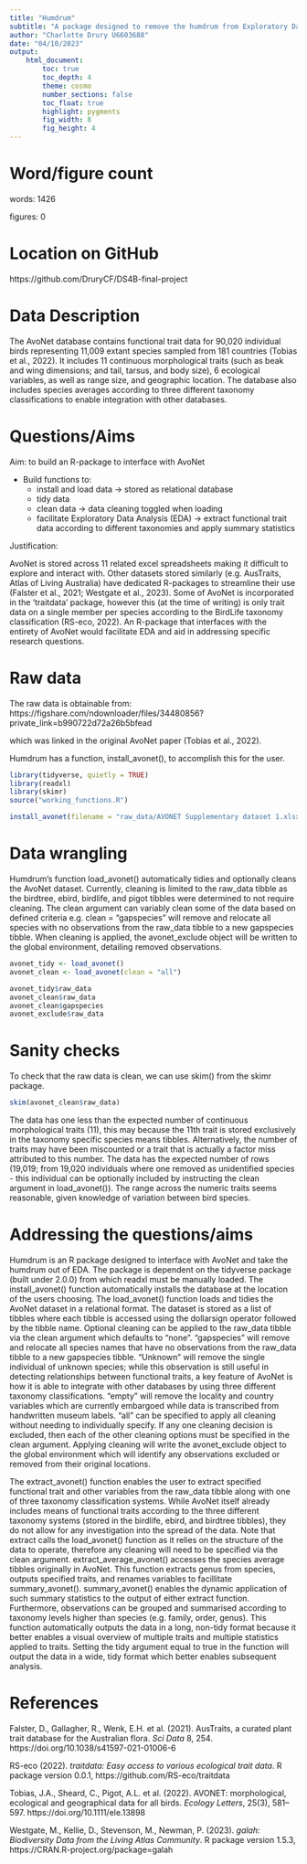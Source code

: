 ```yaml
---
title: "Humdrum"
subtitle: "A package designed to remove the humdrum from Exploratory Data Analysis using the AvoNet dataset"
author: "Charlotte Drury U6603688"
date: "04/10/2023"
output:  
    html_document:
        toc: true
        toc_depth: 4
        theme: cosmo
        number_sections: false
        toc_float: true
        highlight: pygments
        fig_width: 8
        fig_height: 4
---
```


# Word/figure count

words: 1426

figures: 0

# Location on GitHub

https://github.com/DruryCF/DS4B-final-project

# Data Description

The AvoNet database contains functional trait data for 90,020 individual birds representing 11,009 extant species sampled from 181 countries (Tobias et al., 2022). It includes 11 continuous morphological traits (such as beak and wing dimensions; and tail, tarsus, and body size), 6 ecological variables, as well as range size, and geographic location. The database also includes species averages according to three different taxonomy classifications to enable integration with other databases.

# Questions/Aims

Aim: to build an R-package to interface with AvoNet

* Build functions to:
    + install and load data -> stored as relational database
    + tidy data
    + clean data -> data cleaning toggled when loading
    + facilitate Exploratory Data Analysis (EDA) -> extract functional trait data according to different taxonomies and apply summary statistics

Justification: 

AvoNet is stored across 11 related excel spreadsheets making it difficult to explore and interact with. Other datasets stored similarly (e.g. AusTraits, Atlas of Living Australia) have dedicated R-packages to streamline their use (Falster et al., 2021; Westgate et al., 2023). Some of AvoNet is incorporated in the 'traitdata' package, however this (at the time of writing) is only trait data on a single member per species according to the BirdLife taxonomy classification (RS-eco, 2022). An R-package that interfaces with the entirety of AvoNet would facilitate EDA and aid in addressing specific research questions.

# Raw data

The raw data is obtainable from: https://figshare.com/ndownloader/files/34480856?private_link=b990722d72a26b5bfead

which was linked in the original AvoNet paper (Tobias et al., 2022).

Humdrum has a function, install_avonet(), to accomplish this for the user.

```r
library(tidyverse, quietly = TRUE)
library(readxl)
library(skimr)
source("working_functions.R")
```

```r
install_avonet(filename = "raw_data/AVONET Supplementary dataset 1.xlsx")
```

# Data wrangling

Humdrum's function load_avonet() automatically tidies and optionally cleans the AvoNet dataset. Currently, cleaning is limited to the raw_data tibble as the birdtree, ebird, birdlife, and pigot tibbles were determined to not require cleaning. The clean argument can variably clean some of the data based on defined criteria e.g. clean = "gapspecies" will remove and relocate all species with no observations from the raw_data tibble to a new gapspecies tibble. When cleaning is applied, the avonet_exclude object will be written to the global environment, detailing removed observations.

```r
avonet_tidy <- load_avonet()
avonet_clean <- load_avonet(clean = "all")

avonet_tidy$raw_data
avonet_clean$raw_data
avonet_clean$gapspecies
avonet_exclude$raw_data
```

# Sanity checks

To check that the raw data is clean, we can use skim() from the skimr package.

```r
skim(avonet_clean$raw_data)
```

The data has one less than the expected number of continuous morphological traits (11), this may because the 11th trait is stored exclusively in the taxonomy specific species means tibbles. Alternatively, the number of traits may have been miscounted or a trait that is actually a factor miss attributed to this number. The data has the expected number of rows (19,019; from 19,020 individuals where one removed as unidentified species - this individual can be optionally included by instructing the clean argument in load_avonet()). The range across the numeric traits seems reasonable, given knowledge of variation between bird species.

# Addressing the questions/aims

Humdrum is an R package designed to interface with AvoNet and take the humdrum out of EDA. The package is dependent on the tidyverse package (built under 2.0.0) from which readxl must be manually loaded. The install_avonet() function automatically installs the database at the location of the users choosing. The load_avonet() function loads and tidies the AvoNet dataset in a relational format. The dataset is stored as a list of tibbles where each tibble is accessed using the dollarsign operator followed by the tibble name. Optional cleaning can be applied to the raw_data tibble via the clean argument which defaults to "none". "gapspecies" will remove and relocate all species names that have no observations from the raw_data tibble to a new gapspecies tibble. "Unknown" will remove the single individual of unknown species; while this observation is still useful in detecting relationships between functional traits, a key feature of AvoNet is how it is able to integrate with other databases by using three different taxonomy classifications. "empty" will remove the locality and country variables which are currently embargoed while data is transcribed from handwritten museum labels. "all" can be specified to apply all cleaning without needing to individually specify. If any one cleaning decision is excluded, then each of the other cleaning options must be specified in the clean argument. Applying cleaning will write the avonet_exclude object to the global environment which will identify any observations excluded or removed from their original locations.

The extract_avonet() function enables the user to extract specified functional trait and other variables from the raw_data tibble along with one of three taxonomy classification systems. While AvoNet itself already includes means of functional traits according to the three different taxonomy systems (stored in the birdlife, ebird, and birdtree tibbles), they do not allow for any investigation into the spread of the data. Note that extract calls the load_avonet() function as it relies on the structure of the data to operate, therefore any cleaning will need to be specified via the clean argument. extract_average_avonet() accesses the species average tibbles originally in AvoNet. This function extracts genus from species, outputs specified traits, and renames variables to facillitate summary_avonet(). summary_avonet() enables the dynamic application of such summary statistics to the output of either extract function. Furthermore, observations can be grouped and summarised according to taxonomy levels higher than species (e.g. family, order, genus). This function automatically outputs the data in a long, non-tidy format because it better enables a visual overview of multiple traits and multiple statistics applied to traits. Setting the tidy argument equal to true in the function will output the data in a wide, tidy format which better enables subsequent analysis.

# References

Falster, D., Gallagher, R., Wenk, E.H. et al. (2021). AusTraits, a curated plant trait database for the Australian flora. _Sci Data_ 8, 254. https://doi.org/10.1038/s41597-021-01006-6

RS-eco (2022). _traitdata: Easy access to various ecological trait data_. R package version 0.0.1, https://github.com/RS-eco/traitdata

Tobias, J.A., Sheard, C., Pigot, A.L. et al. (2022). AVONET: morphological, ecological and geographical data for all birds. _Ecology Letters_, 25(3), 581–597. https://doi.org/10.1111/ele.13898

Westgate, M., Kellie, D., Stevenson, M., Newman, P. (2023). _galah: Biodiversity Data from the Living Atlas Community_. R package version 1.5.3, https://CRAN.R-project.org/package=galah

